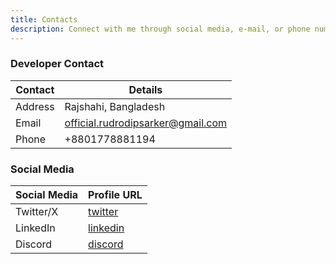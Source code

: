 ```yaml
---
title: Contacts
description: Connect with me through social media, e-mail, or phone number
---
```


### Developer Contact

| Contact | Details                           |
| ------- | --------------------------------- |
| Address | Rajshahi, Bangladesh              |
| Email   | official.rudrodipsarker@gmail.com |
| Phone   | +8801778881194                    |

### Social Media

| Social Media | Profile URL                                                |
| ------------ | ---------------------------------------------------------- |
| Twitter/X    | [twitter](https://twitter.com/rds_agi)                     |
| LinkedIn     | [linkedin](https://www.linkedin.com/in/rudrodip)           |
| Discord      | [discord](https://discordapp.com/users/841126921886498817) |
